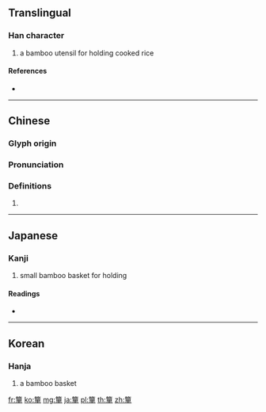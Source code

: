 {{character info/new}}
{{also|箪}}
==Translingual==

===Han character===
{{Han char|rn=118|rad=竹|as=12|sn=18|four=88506|canj=HRRJ}}

# a bamboo utensil for holding cooked rice

====References====
* {{Han ref|kx=0899.010|dkj=26509|dj=1324.410|hdz=53015.110|uh=7C1E|ud=31774|bh=C2B0|bd=49840}}

----

==Chinese==
{{zh-forms|s=箪}}

===Glyph origin===
{{Han etym}}

===Pronunciation===
{{zh-pron
|m=dān
|c=daan1
|h=pfs=
|md=
|mn=
|w=
|mc=y
|oc=y
|cat=
}}

===Definitions===
{{zh-hanzi}}

# {{rfdef|lang=zh}}

----

==Japanese==

===Kanji===
{{ja-kanji|grade=|rs=竹12}}

# small bamboo basket for holding

====Readings====
* {{ja-readings|on=[[たん]] (tan)|kun=[[はこ]] (hako)|nanori=}}

----

==Korean==

===Hanja===
{{ko-hanja|hangeul=단|eumhun=|rv=dan|mr=tan|y=tan}}

# a bamboo basket

[[fr:簞]]
[[ko:簞]]
[[mg:簞]]
[[ja:簞]]
[[pl:簞]]
[[th:簞]]
[[zh:簞]]